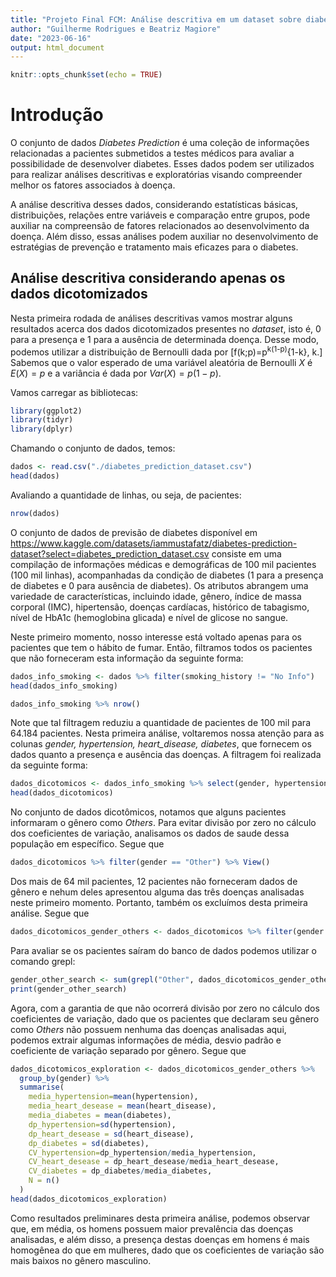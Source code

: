 ```yaml
---
title: "Projeto Final FCM: Análise descritiva em um dataset sobre diabetes "
author: "Guilherme Rodrigues e Beatriz Magiore"
date: "2023-06-16"
output: html_document
---
```


```r
knitr::opts_chunk$set(echo = TRUE)

```


# Introdução

O conjunto de dados *Diabetes Prediction* é uma coleção de informações relacionadas a pacientes submetidos a testes médicos para avaliar a possibilidade de desenvolver diabetes. Esses dados podem ser utilizados para realizar análises descritivas e exploratórias visando compreender melhor os fatores associados à doença.

A análise descritiva desses dados, considerando estatísticas básicas, distribuições, relações entre variáveis e comparação entre grupos, pode auxiliar na compreensão de fatores relacionados ao desenvolvimento da doença. Além disso, essas análises podem auxiliar no desenvolvimento de estratégias de prevenção e tratamento mais eficazes para o diabetes.

## Análise descritiva considerando apenas os dados dicotomizados

Nesta primeira rodada de análises descritivas vamos mostrar alguns resultados acerca dos dados dicotomizados presentes no *dataset*, isto é, 0 para a presença e 1 para a ausência de determinada doença. Desse modo, podemos utilizar a distribuição de Bernoulli dada por
\[f(k;p)=p^k(1-p)^{1-k}, \text{ para }k\in{0,1}.\]
Sabemos que o valor esperado de uma variável aleatória de Bernoulli $X$ é $E(X)=p$ e a variância é dada por $Var(X)=p(1-p)$.

Vamos carregar as bibliotecas:

```r
library(ggplot2)
library(tidyr)
library(dplyr)
```

Chamando o conjunto de dados, temos:

```r
dados <- read.csv("./diabetes_prediction_dataset.csv")
head(dados)

```

Avaliando a quantidade de linhas, ou seja, de pacientes:
```r
nrow(dados) 
```

O conjunto de dados de previsão de diabetes disponível em <https://www.kaggle.com/datasets/iammustafatz/diabetes-prediction-dataset?select=diabetes_prediction_dataset.csv> consiste em uma compilação de informações médicas e demográficas de 100 mil pacientes (100 mil linhas), acompanhadas da condição de diabetes (1 para a presença de diabetes e 0 para ausência de diabetes). Os atributos abrangem uma variedade de características, incluindo idade, gênero, índice de massa corporal (IMC), hipertensão, doenças cardíacas, histórico de tabagismo, nível de HbA1c (hemoglobina glicada) e nível de glicose no sangue. 

Neste primeiro momento, nosso interesse está voltado apenas para os pacientes que tem o hábito de fumar. Então, filtramos todos os pacientes que não forneceram esta informação da seguinte forma:

```r
dados_info_smoking <- dados %>% filter(smoking_history != "No Info")
head(dados_info_smoking)

dados_info_smoking %>% nrow()

```

Note que tal filtragem reduziu a quantidade de pacientes de 100 mil para 64.184 pacientes. Nesta primeira análise, voltaremos nossa atenção para as colunas *gender, hypertension, heart_disease, diabetes*, que fornecem os dados quanto a presença e ausência das doenças. A filtragem foi realizada da seguinte forma:

```r
dados_dicotomicos <- dados_info_smoking %>% select(gender, hypertension, heart_disease, diabetes)
head(dados_dicotomicos)
```
No conjunto de dados dicotômicos, notamos que alguns pacientes informaram o gênero como *Others*. Para evitar divisão por zero no cálculo dos coeficientes de variação, analisamos os dados de saude dessa população em específico. Segue que

```r
dados_dicotomicos %>% filter(gender == "Other") %>% View()

```

Dos mais de 64 mil pacientes, 12 pacientes não forneceram dados de gênero e nehum deles apresentou alguma das três doenças analisadas neste primeiro momento. Portanto, também os excluímos desta primeira análise. Segue que

```r
dados_dicotomicos_gender_others <- dados_dicotomicos %>% filter(gender != "Other")
```

Para avaliar se os pacientes saíram do banco de dados podemos utilizar o comando grepl:
```r
gender_other_search <- sum(grepl("Other", dados_dicotomicos_gender_others$gender))
print(gender_other_search)
```
Agora, com a garantia de que não ocorrerá divisão por zero no cálculo dos coeficientes de variação, dado que os pacientes que declaram seu gênero como *Others* não possuem nenhuma das doenças analisadas aqui, podemos extrair algumas informações de média, desvio padrão e coeficiente de variação separado por gênero. Segue que

```r
dados_dicotomicos_exploration <- dados_dicotomicos_gender_others %>%
  group_by(gender) %>%
  summarise(
    media_hypertension=mean(hypertension),
    media_heart_desease = mean(heart_disease),
    media_diabetes = mean(diabetes),
    dp_hypertension=sd(hypertension),
    dp_heart_desease = sd(heart_disease),
    dp_diabetes = sd(diabetes),
    CV_hypertension=dp_hypertension/media_hypertension,
    CV_heart_desease = dp_heart_desease/media_heart_desease,
    CV_diabetes = dp_diabetes/media_diabetes,
    N = n()
  )
head(dados_dicotomicos_exploration)
```

Como resultados preliminares desta primeira análise, podemos observar que, em média, os homens possuem maior prevalência das doenças analisadas, e além disso, a presença destas doenças em homens é mais homogênea do que em mulheres, dado que os coeficientes de variação são mais baixos no gênero masculino.

